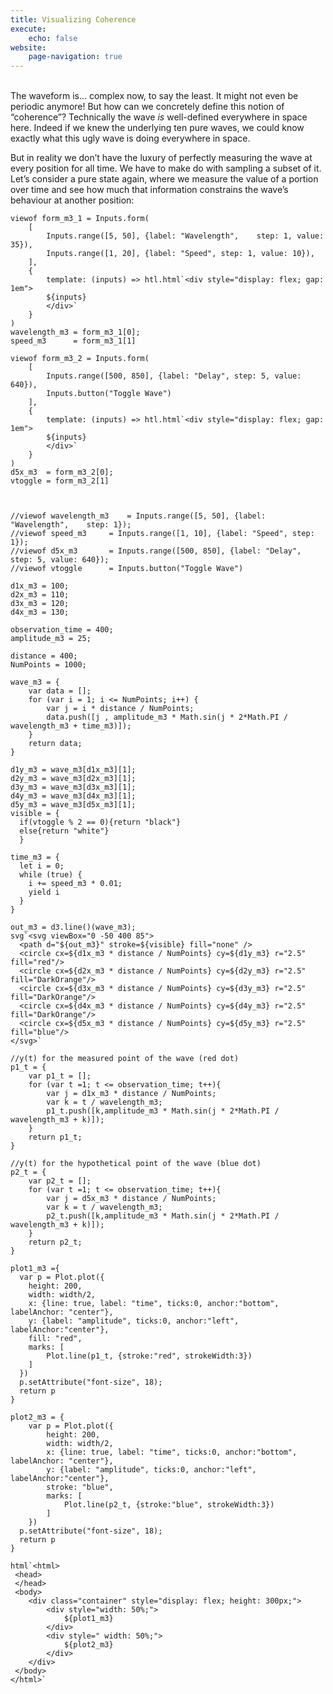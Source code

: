 ```yaml
---
title: Visualizing Coherence
execute:
    echo: false
website:
    page-navigation: true
---
```


<br />
The waveform is... complex now, to say the least. It might not even be periodic anymore! But how can we concretely define this notion of "coherence"? Technically the wave *is* well-defined everywhere in space here. Indeed if we knew the underlying ten pure waves, we could know exactly what this ugly wave is doing everywhere in space.

But in reality we don't have the luxury of perfectly measuring the wave at every position for all time. We have to make do with sampling a subset of it. Let's consider a pure state again, where we measure the value of a portion over time and see how much that information constrains the wave's behaviour at another position:
<br />

```ojs

viewof form_m3_1 = Inputs.form(
    [
        Inputs.range([5, 50], {label: "Wavelength",    step: 1, value: 35}),
        Inputs.range([1, 20], {label: "Speed", step: 1, value: 10}),
    ],
    {
        template: (inputs) => htl.html`<div style="display: flex; gap: 1em">
        ${inputs}
        </div>`
    }
)
wavelength_m3 = form_m3_1[0];
speed_m3      = form_m3_1[1]

viewof form_m3_2 = Inputs.form(
    [
        Inputs.range([500, 850], {label: "Delay", step: 5, value: 640}),
        Inputs.button("Toggle Wave")
    ],
    {
        template: (inputs) => htl.html`<div style="display: flex; gap: 1em">
        ${inputs}
        </div>`
    }
)
d5x_m3  = form_m3_2[0];
vtoggle = form_m3_2[1]



//viewof wavelength_m3    = Inputs.range([5, 50], {label: "Wavelength",    step: 1});
//viewof speed_m3     = Inputs.range([1, 10], {label: "Speed", step: 1});
//viewof d5x_m3       = Inputs.range([500, 850], {label: "Delay", step: 5, value: 640});
//viewof vtoggle      = Inputs.button("Toggle Wave")

d1x_m3 = 100;
d2x_m3 = 110;
d3x_m3 = 120;
d4x_m3 = 130;

observation_time = 400;
amplitude_m3 = 25;

distance = 400;
NumPoints = 1000;

```

```ojs
wave_m3 = {
    var data = [];
    for (var i = 1; i <= NumPoints; i++) {
        var j = i * distance / NumPoints;
        data.push([j , amplitude_m3 * Math.sin(j * 2*Math.PI / wavelength_m3 + time_m3)]);
    }
    return data;
}
```

```ojs
d1y_m3 = wave_m3[d1x_m3][1];
d2y_m3 = wave_m3[d2x_m3][1];
d3y_m3 = wave_m3[d3x_m3][1];
d4y_m3 = wave_m3[d4x_m3][1];
d5y_m3 = wave_m3[d5x_m3][1];
visible = {
  if(vtoggle % 2 == 0){return "black"}
  else{return "white"}
  }

```

```ojs
time_m3 = {
  let i = 0;
  while (true) {
    i += speed_m3 * 0.01;
    yield i
  }
}
```

```ojs
out_m3 = d3.line()(wave_m3);
svg`<svg viewBox="0 -50 400 85">
  <path d="${out_m3}" stroke=${visible} fill="none" />
  <circle cx=${d1x_m3 * distance / NumPoints} cy=${d1y_m3} r="2.5" fill="red"/>
  <circle cx=${d2x_m3 * distance / NumPoints} cy=${d2y_m3} r="2.5" fill="DarkOrange"/>
  <circle cx=${d3x_m3 * distance / NumPoints} cy=${d3y_m3} r="2.5" fill="DarkOrange"/>
  <circle cx=${d4x_m3 * distance / NumPoints} cy=${d4y_m3} r="2.5" fill="DarkOrange"/>
  <circle cx=${d5x_m3 * distance / NumPoints} cy=${d5y_m3} r="2.5" fill="blue"/>
</svg>`
```

```ojs
//y(t) for the measured point of the wave (red dot)
p1_t = {
    var p1_t = [];
    for (var t =1; t <= observation_time; t++){
        var j = d1x_m3 * distance / NumPoints;
        var k = t / wavelength_m3;
        p1_t.push([k,amplitude_m3 * Math.sin(j * 2*Math.PI / wavelength_m3 + k)]);
    }
    return p1_t;
}
```

```ojs
//y(t) for the hypothetical point of the wave (blue dot)
p2_t = {
    var p2_t = [];
    for (var t =1; t <= observation_time; t++){
        var j = d5x_m3 * distance / NumPoints;
        var k = t / wavelength_m3;
        p2_t.push([k,amplitude_m3 * Math.sin(j * 2*Math.PI / wavelength_m3 + k)]);
    }
    return p2_t;
}
```

```ojs
plot1_m3 ={
  var p = Plot.plot({
    height: 200,
    width: width/2,
    x: {line: true, label: "time", ticks:0, anchor:"bottom", labelAnchor: "center"},
    y: {label: "amplitude", ticks:0, anchor:"left", labelAnchor:"center"},
    fill: "red",
    marks: [
        Plot.line(p1_t, {stroke:"red", strokeWidth:3})
    ]
  })
  p.setAttribute("font-size", 18);
  return p
}

```

```ojs
plot2_m3 = {
    var p = Plot.plot({
        height: 200,
        width: width/2,
        x: {line: true, label: "time", ticks:0, anchor:"bottom", labelAnchor: "center"},
        y: {label: "amplitude", ticks:0, anchor:"left", labelAnchor:"center"},
        stroke: "blue",
        marks: [
            Plot.line(p2_t, {stroke:"blue", strokeWidth:3})
        ]
    })
  p.setAttribute("font-size", 18);
  return p
}
```

```ojs
html`<html>
 <head>
 </head>
 <body>
    <div class="container" style="display: flex; height: 300px;">
        <div style="width: 50%;">
            ${plot1_m3}
        </div>
        <div style=" width: 50%;">
            ${plot2_m3}
        </div>
    </div>
 </body>
</html>`
```
